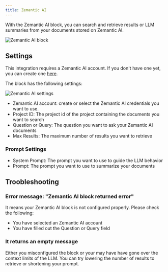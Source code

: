 ```yaml
---
title: Zemantic AI
---
```


With the Zemantic AI block, you can search and retrieve results or LLM summaries from your documents stored on Zemantic AI.

<Frame>
  <img
    src="/images/blocks/integrations/zemanticAi/overview.png"
    alt="Zemantic AI block"
  />
</Frame>

## Settings

This integration requires a Zemantic AI account. If you don't have one yet, you can create one [here](https://zemantic.ai/).

The block has the following settings:

<Frame>
  <img
    src="/images/blocks/integrations/zemanticAi/settings.png"
    alt="Zemantic AI settings"
  />
</Frame>

- Zemantic AI account: create or select the Zemantic AI credentials you want to use.
- Project ID: The project id of the project containing the documents you want to search
- Question or Query: The question you want to ask your Zemantic AI documents
- Max Results: The maximum number of results you want to retrieve

### Prompt Settings

- System Prompt: The prompt you want to use to guide the LLM behavior
- Prompt: The prompt you want to use to summarize your documents

## Troobleshooting

### Error message: "Zemantic AI block returned error"

It means your Zemantic AI block is not configured properly. Please check the following:

- You have selected an Zemantic AI account
- You have filled out the Question or Query field

### It returns an empty message

Either you misconfigured the block or your may have have gone over the context limits of the LLM. You can try lowering the number of results to retrieve or shortening your prompt.

